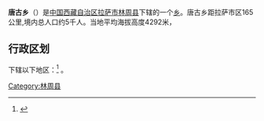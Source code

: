 {{中国乡级行政区|54/01/21/207/000}}
'''唐古乡'''（{{bo|z=ཐང་མགོ་|w=}}）是[[中华人民共和国|中国]][[西藏自治区|西藏自治区]][[拉萨市|拉萨市]][[林周县|林周县]]下辖的一个[[乡级行政区|乡]]。唐古乡距拉萨市区165公里,境内总人口约5千人。当地平均海拔高度4292米，

== 行政区划 ==
{{PAGENAMEBASE}}下辖以下地区：<ref>{{PRC admin/ref sgc|54/01/21/207/000}}</ref>
{{PRC admin/children|54/01/21/207/000}}。

{{西藏小作品}}
{{林周县行政区划}}

[[Category:林周县|Category:林周县]]